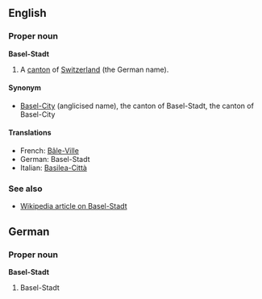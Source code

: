 ==English==
===Proper noun===
'''Basel-Stadt'''

#A [[canton]] of [[Switzerland]] (the German name).

====Synonym====
*[[Basel-City]] (anglicised name), the canton of Basel-Stadt, the canton of Basel-City

====Translations====
*French: [[Bâle-Ville]]
*German: Basel-Stadt
*Italian: [[Basilea-Città]]

===See also===
*[[en:Basel-City|Wikipedia article on Basel-Stadt]]

==German==
===Proper noun===
'''Basel-Stadt'''

#Basel-Stadt
